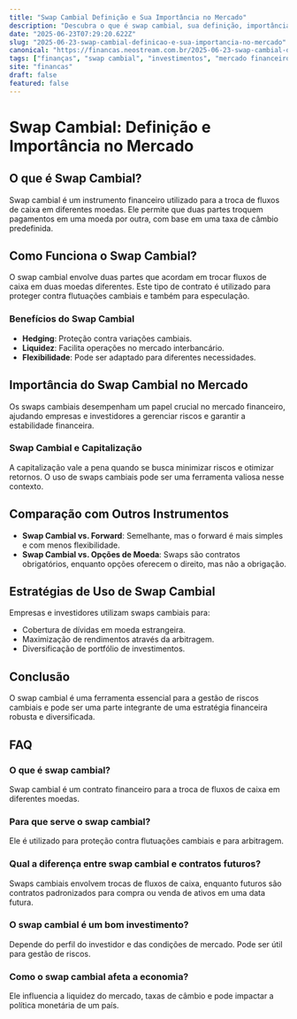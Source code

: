 ```yaml
---
title: "Swap Cambial Definição e Sua Importância no Mercado"
description: "Descubra o que é swap cambial, sua definição, importância para o mercado financeiro, e como ele se relaciona com capitalização e investimentos."
date: "2025-06-23T07:29:20.622Z"
slug: "2025-06-23-swap-cambial-definicao-e-sua-importancia-no-mercado"
canonical: "https://financas.neostream.com.br/2025-06-23-swap-cambial-definicao-e-sua-importancia-no-mercado"
tags: ["finanças", "swap cambial", "investimentos", "mercado financeiro", "economia"]
site: "financas"
draft: false
featured: false
---
```


# Swap Cambial: Definição e Importância no Mercado

## O que é Swap Cambial?
Swap cambial é um instrumento financeiro utilizado para a troca de fluxos de caixa em diferentes moedas. Ele permite que duas partes troquem pagamentos em uma moeda por outra, com base em uma taxa de câmbio predefinida.

## Como Funciona o Swap Cambial?
O swap cambial envolve duas partes que acordam em trocar fluxos de caixa em duas moedas diferentes. Este tipo de contrato é utilizado para proteger contra flutuações cambiais e também para especulação.

### Benefícios do Swap Cambial
- **Hedging**: Proteção contra variações cambiais.
- **Liquidez**: Facilita operações no mercado interbancário.
- **Flexibilidade**: Pode ser adaptado para diferentes necessidades.

## Importância do Swap Cambial no Mercado
Os swaps cambiais desempenham um papel crucial no mercado financeiro, ajudando empresas e investidores a gerenciar riscos e garantir a estabilidade financeira.

### Swap Cambial e Capitalização
A capitalização vale a pena quando se busca minimizar riscos e otimizar retornos. O uso de swaps cambiais pode ser uma ferramenta valiosa nesse contexto.

## Comparação com Outros Instrumentos
- **Swap Cambial vs. Forward**: Semelhante, mas o forward é mais simples e com menos flexibilidade.
- **Swap Cambial vs. Opções de Moeda**: Swaps são contratos obrigatórios, enquanto opções oferecem o direito, mas não a obrigação.

## Estratégias de Uso de Swap Cambial
Empresas e investidores utilizam swaps cambiais para:
- Cobertura de dívidas em moeda estrangeira.
- Maximização de rendimentos através da arbitragem.
- Diversificação de portfólio de investimentos.

## Conclusão
O swap cambial é uma ferramenta essencial para a gestão de riscos cambiais e pode ser uma parte integrante de uma estratégia financeira robusta e diversificada.

## FAQ

### O que é swap cambial?
Swap cambial é um contrato financeiro para a troca de fluxos de caixa em diferentes moedas.

### Para que serve o swap cambial?
Ele é utilizado para proteção contra flutuações cambiais e para arbitragem.

### Qual a diferença entre swap cambial e contratos futuros?
Swaps cambiais envolvem trocas de fluxos de caixa, enquanto futuros são contratos padronizados para compra ou venda de ativos em uma data futura.

### O swap cambial é um bom investimento?
Depende do perfil do investidor e das condições de mercado. Pode ser útil para gestão de riscos.

### Como o swap cambial afeta a economia?
Ele influencia a liquidez do mercado, taxas de câmbio e pode impactar a política monetária de um país.